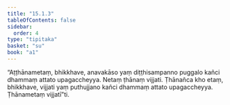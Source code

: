 ```yaml
---
title: "15.1.3"
tableOfContents: false
sidebar:
  order: 4
type: "tipitaka"
basket: "su"
book: "a1"
---
```



<DynamicBreadcrumb />

<Division number="270" book="a1">

<Paragraph number="360" book="a1">
“Aṭṭhānametaṃ, bhikkhave, anavakāso yaṃ diṭṭhisampanno puggalo kañci dhammaṃ attato upagaccheyya. Netaṃ ṭhānaṃ vijjati. Ṭhānañca kho etaṃ, bhikkhave, vijjati yaṃ puthujjano kañci dhammaṃ attato upagaccheyya. Ṭhānametaṃ vijjatī”ti.
</Paragraph>
</Division>